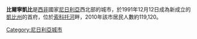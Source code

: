 {{Infobox settlement
|official_name          =比爾寧凱比
|other_name             =
|native_name            =  
|nickname               = 
|settlement_type        =
|motto                  =
|image_skyline          = 
|imagesize              = 
|image_caption          = 
|image_flag             = 
|flag_size              =
|image_seal             = 
|seal_size              =
|image_map              =
|mapsize                = 
|map_caption            =
|pushpin_map            =Nigeria
|pushpin_label_position =
|pushpin_mapsize=
|pushpin_map_caption    =
|coordinates_region     =NG
|subdivision_type       =國家
|subdivision_name       ={{flag|Nigeria}}
|subdivision_type1      =州
|subdivision_name1      =[[凱比州|凱比州]]
|subdivision_type2      =
|subdivision_name2      =
|subdivision_type3      = 
|subdivision_name3      = 
|government_footnotes   =
|government_type        =
|leader_title           =
|leader_name            =
|established_title      =  
|established_date       = 
|area_magnitude         = 
|unit_pref                =Imperial
|area_footnotes           =
|area_total_km2           =
|area_land_km2            =
|population_as_of               =2006
|population_footnotes           =
|population_note                =
|population_total               =
|population_density_km2         =
|timezone               =[[西非時間|西非時間]]
|utc_offset             = +1
|timezone_DST           =
|utc_offset_DST         = 
|latd=12|latm=27|lats=13|latNS=N
|longd=4|longm=12|longs=01|longEW=E
|elevation_footnotes    =  
|elevation_m            = 
|elevation_ft           = 
|postal_code_type       =  
|postal_code            =
|area_code              =
|blank_name             =
|blank_info             =
|website                = 
|footnotes              = 
}}

'''比爾寧凱比'''是[[西非|西非]]國家[[尼日利亞|尼日利亞]]西北部的城市，於1991年12月12日成為新成立的[[凱比州|凱比州]]的首府，位於[[索科托河|索科托河]]畔，2010年該市居民人數約119,120。

{{coord|12|27|13|N|4|12|01|E|region:NG_type:city(115547)|display=title}}

[[Category:尼日利亞城市|Category:尼日利亞城市]]

{{Nigeria-stub}}